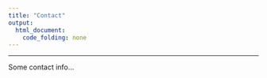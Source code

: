 ```yaml
---
title: "Contact"
output:
  html_document:
    code_folding: none
---
```


***

Some contact info...



